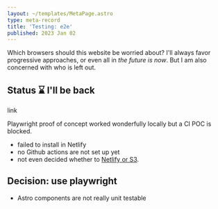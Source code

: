 ```yaml
---
layout: ~/templates/MetaPage.astro
type: meta-record
title: 'Testing: e2e'
published: 2023 Jan 02
---
```


<Abstract>

Which browsers should this website be worried about? I'll always favor progressive approaches, or even all in _the future is now_. But I am also concerned with who is left out.

</Abstract>

## Status :hourglass: I'll be back

<Todo>link</Todo>

Playwright proof of concept worked wonderfully locally but a CI POC is blocked.

- failed to install in Netlify
- no Github actions are not set up yet
- not even decided whether to [Netlify or S3](/meta/records/pending/hosting-netlify-or-s3).

## Decision: use playwright

- Astro components are not really unit testable
